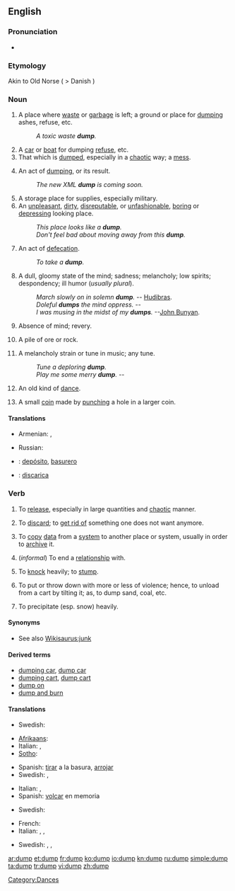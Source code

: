 ==English==

===Pronunciation===
* {{IPA|dʌmp}}
*: {{rhymes|ʌmp}}

===Etymology===
Akin to Old Norse {{term|dumpa||to thump}} ( > Danish {{term|dumpe||to fall suddenly}})

===Noun===
{{en-noun}}

# A place where [[waste]] or [[garbage]] is left; a ground or place for [[#Verb|dumping]] ashes, refuse, etc.
#: ''A toxic waste '''dump'''.''
# A [[car]] or [[boat]] for dumping [[refuse]], etc.
# That which is [[#Verb|dumped]], especially in a [[chaotic]] way; a [[mess]].
# {{computing}} An act of [[#Verb|dumping]], or its result.
#: ''The new XML '''dump''' is coming soon.''
# A storage place for supplies, especially military.
# An [[unpleasant]], [[dirty]], [[disreputable]], or [[unfashionable]], [[boring]] or [[depressing]] looking place.
#: ''This place looks like a '''dump'''.''
#: ''Don't feel bad about moving away from this '''dump'''.''
# {{vulgar}} An act of [[defecation]].
#: ''To take a '''dump'''.''
# A dull, gloomy state of the mind; sadness; melancholy; low spirits; despondency; ill humor (''usually plural'').
#: ''March slowly on in solemn '''dump'''.''  -- [[w:Hudibras|Hudibras]].
#: ''Doleful '''dumps''' the mind oppress.''  --{{Shak.}}
#: ''I was musing in the midst of my '''dumps'''.''  --[[w:John Bunyan|John Bunyan]].
# Absence of mind; revery.
# {{mining}} A pile of ore or rock.
# {{obsolete}} A melancholy strain or tune in music; any tune.
#: ''Tune a deploring '''dump'''.''
#: ''Play me some merry '''dump'''.''  --{{Shak.}}
# {{obsolete}} An old kind of [[dance]].
# {{historical}} {{Australia}} A small [[coin]] made by [[punch]]ing a hole in a larger coin.

====Translations====
{{trans-top|a place where waste or garbage is left}}
* Armenian: {{t|hy|աղբանոց|tr=aġbanoc’|sc=Armn}},  {{t|hy|զիբիլանոց|tr=zibilanoc’|sc=Armn}}
{{trans-mid}}
* Russian: {{t|ru|свалка|f|sc=Cyrl|tr=sválka}}
{{trans-bottom}}
{{checktrans-top}}
* {{ttbc|Spanish}}: [[depósito]], [[basurero]] {{m}}
* {{ttbc|Italian}}: [[discarica]]
{{trans-bottom}}

===Verb===
{{en-verb}}

# {{transitive}} To [[release]], especially in large quantities and [[chaotic]] manner.
# {{transitive}} To [[discard]]; to [[get rid of]] something one does not want anymore.
# {{transitive}} {{computing}} To [[copy]] [[data]] from a [[system]] to another place or system, usually in order to [[archive]] it.
# {{transitive}} (''informal'') To end a [[relationship]] with.
# {{transitive}} To [[knock]] heavily; to [[stump]].
# {{transitive}} {{US}} To put or throw down with more or less of violence; hence, to unload from a cart by tilting it; as, to dump sand, coal, etc.
# {{transitive}} {{US}} To precipitate (esp. snow) heavily.

====Synonyms====
* See also [[Wikisaurus:junk]]

====Derived terms====
* [[dumping car]], [[dump car]]
* [[dumping cart]], [[dump cart]]
* [[dump on]]
* [[dump and burn]]

====Translations====
{{trans-top|to release}}
* Swedish: {{t|sv|dumpa}}
{{trans-mid}}
{{trans-bottom}}

{{trans-top|to discard, to get rid of}}
* [[Afrikaans]]: {{t|af|weggooi|xs=Afrikaans}}
* Italian: {{t|it|scaricare}},  {{t|it|rovesciare}}
* [[Sotho]]: {{t|st|lahla|xs=Sotho}}
{{trans-mid}}
* Spanish: [[tirar]] a la basura, [[arrojar]]
* Swedish: {{t|sv|slänga}},  {{t|sv|kasta}}
{{trans-bottom}}

{{trans-top|to copy data from a system to another place or system}}
* Italian: {{t|it|riversare}},  {{t|it|scaricare dati}}
* Spanish: [[volcar]] en memoria <!--'''verb - computers'''-->
{{trans-mid}}
* Swedish: {{t|sv|dumpa}}
{{trans-bottom}}

{{trans-top|to end a relationship}}
* French: {{t|fr|larguer}}
* Italian: {{t|it|mollare}},  {{t|it|piantare}},  {{t|it|scaricare}}
{{trans-mid}}
* Swedish: {{t|sv|lämna}},  {{t|sv|dumpa}},  {{t|sv|fimpa}}
{{trans-bottom}}

[[Category:Dances]]

[[ar:dump]]
[[et:dump]]
[[fr:dump]]
[[ko:dump]]
[[io:dump]]
[[kn:dump]]
[[ru:dump]]
[[simple:dump]]
[[ta:dump]]
[[tr:dump]]
[[vi:dump]]
[[zh:dump]]